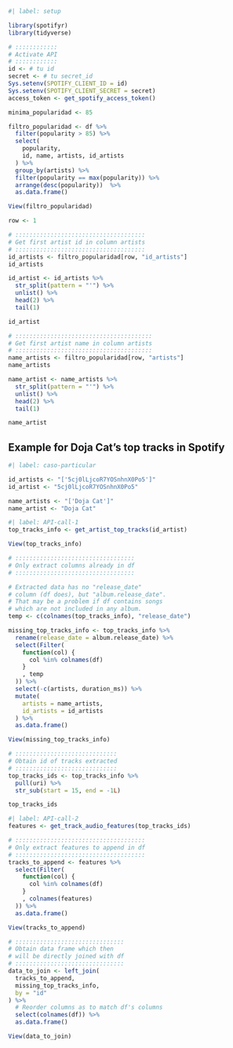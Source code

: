 ```r
#| label: setup

library(spotifyr)
library(tidyverse)

# ::::::::::::
# Activate API
# ::::::::::::
id <- # tu id
secret <- # tu secret_id
Sys.setenv(SPOTIFY_CLIENT_ID = id)
Sys.setenv(SPOTIFY_CLIENT_SECRET = secret)
access_token <- get_spotify_access_token()
```

```r
minima_popularidad <- 85

filtro_popularidad <- df %>%
  filter(popularity > 85) %>%
  select(
    popularity,
    id, name, artists, id_artists
  ) %>%
  group_by(artists) %>%
  filter(popularity == max(popularity)) %>%
  arrange(desc(popularity))  %>%
  as.data.frame()

View(filtro_popularidad)
```

```r
row <- 1

# :::::::::::::::::::::::::::::::::::::
# Get first artist id in column artists
# :::::::::::::::::::::::::::::::::::::
id_artists <- filtro_popularidad[row, "id_artists"]
id_artists

id_artist <- id_artists %>% 
  str_split(pattern = "'") %>%
  unlist() %>%
  head(2) %>%
  tail(1) 

id_artist

# :::::::::::::::::::::::::::::::::::::::
# Get first artist name in column artists
# :::::::::::::::::::::::::::::::::::::::
name_artists <- filtro_popularidad[row, "artists"]
name_artists

name_artist <- name_artists %>%
  str_split(pattern = "'") %>%
  unlist() %>%
  head(2) %>%
  tail(1) 

name_artist
```

## Example for Doja Cat's top tracks in Spotify

```.r
#| label: caso-particular

id_artists <- "['5cj0lLjcoR7YOSnhnX0Po5']"
id_artist <- "5cj0lLjcoR7YOSnhnX0Po5"

name_artists <- "['Doja Cat']"
name_artist <- "Doja Cat"
```

```r
#| label: API-call-1
top_tracks_info <- get_artist_top_tracks(id_artist)
```

```r
View(top_tracks_info)
```

```r
# ::::::::::::::::::::::::::::::::::
# Only extract columns already in df
# ::::::::::::::::::::::::::::::::::

# Extracted data has no "release_date" 
# column (df does), but "album.release_date".
# That may be a problem if df contains songs
# which are not included in any album.
temp <- c(colnames(top_tracks_info), "release_date")

missing_top_tracks_info <- top_tracks_info %>%
  rename(release_date = album.release_date) %>%
  select(Filter(
    function(col) {
      col %in% colnames(df)
    }
    , temp
  )) %>%
  select(-c(artists, duration_ms)) %>%
  mutate(
    artists = name_artists, 
    id_artists = id_artists
  ) %>%
  as.data.frame()

View(missing_top_tracks_info)
```


```r
# :::::::::::::::::::::::::::::
# Obtain id of tracks extracted
# :::::::::::::::::::::::::::::
top_tracks_ids <- top_tracks_info %>%
  pull(uri) %>%
  str_sub(start = 15, end = -1L) 

top_tracks_ids
```

```r
#| label: API-call-2
features <- get_track_audio_features(top_tracks_ids)
```

```r
# :::::::::::::::::::::::::::::::::::::
# Only extract features to append in df
# :::::::::::::::::::::::::::::::::::::
tracks_to_append <- features %>%
  select(Filter(
    function(col) {
      col %in% colnames(df)
    }
    , colnames(features)
  )) %>%
  as.data.frame()

View(tracks_to_append)
```

```r
# :::::::::::::::::::::::::::::::
# Obtain data frame which then 
# will be directly joined with df
# :::::::::::::::::::::::::::::::
data_to_join <- left_join(
  tracks_to_append,
  missing_top_tracks_info,
  by = "id"
) %>%
  # Reorder columns as to match df's columns
  select(colnames(df)) %>%
  as.data.frame()

View(data_to_join)
```

